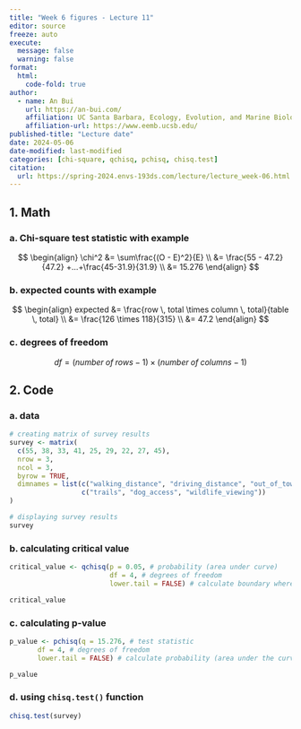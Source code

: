 ```yaml
---
title: "Week 6 figures - Lecture 11"
editor: source
freeze: auto
execute:
  message: false
  warning: false
format:
  html: 
    code-fold: true
author:
  - name: An Bui
    url: https://an-bui.com/
    affiliation: UC Santa Barbara, Ecology, Evolution, and Marine Biology
    affiliation-url: https://www.eemb.ucsb.edu/
published-title: "Lecture date"
date: 2024-05-06
date-modified: last-modified
categories: [chi-square, qchisq, pchisq, chisq.test]
citation:
  url: https://spring-2024.envs-193ds.com/lecture/lecture_week-06.html
---
```


## 1. Math

### a. Chi-square test statistic with example

$$
\begin{align}
\chi^2 &= \sum\frac{(O - E)^2}{E} \\
&= \frac{55 - 47.2}{47.2} +...+\frac{45-31.9}{31.9} \\
&= 15.276
\end{align}
$$

### b. expected counts with example

$$
\begin{align}
expected &= \frac{row \, total \times column \, total}{table \, total} \\
&= \frac{126 \times 118}{315} \\
&= 47.2
\end{align}
$$

### c. degrees of freedom

$$
df = (number\;of\;rows - 1) \times (number\;of\;columns - 1)
$$

## 2. Code

### a. data

```r
# creating matrix of survey results
survey <- matrix(
  c(55, 38, 33, 41, 25, 29, 22, 27, 45),
  nrow = 3,
  ncol = 3,
  byrow = TRUE,
  dimnames = list(c("walking_distance", "driving_distance", "out_of_town"),
                  c("trails", "dog_access", "wildlife_viewing"))
)

# displaying survey results
survey
```

### b. calculating critical value

```r
critical_value <- qchisq(p = 0.05, # probability (area under curve)
                         df = 4, # degrees of freedom
                         lower.tail = FALSE) # calculate boundary where 0.05 is to the right

critical_value
```

### c. calculating p-value

```r
p_value <- pchisq(q = 15.276, # test statistic
       df = 4, # degrees of freedom
       lower.tail = FALSE) # calculate probability (area under the curve) to the RIGHT of the test statistic

p_value
```

### d. using `chisq.test()` function

```r
chisq.test(survey)
```


